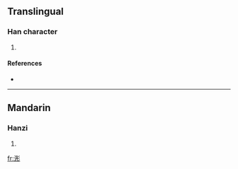 ==Translingual==

===Han character===
{{Han char|rn=85|rad=水|as=07|sn=10|four=3202<sub>2</sub>|canj=水月卜竹 (EBYH)}}

# {{defn|Han|sort=水07}}

====References====
* {{Han ref|kx=0625.120|dkj=17501|dj=1023.090|hdz=31631.060|uh=6D75|ud=28021|bh=D268|bd=53864}}

----

==Mandarin==

===Hanzi===
{{cmn-hanzi|pin=[[tóng]] ([[tong2]])|wg=t'ung<sup>2</sup>}}

# {{defn|Mandarin|sort=水07}}

[[fr:浵]]